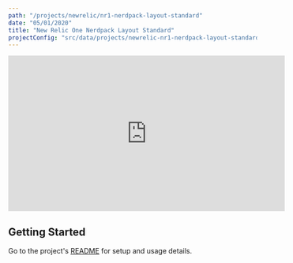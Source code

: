 ```yaml
---
path: "/projects/newrelic/nr1-nerdpack-layout-standard"
date: "05/01/2020"
title: "New Relic One Nerdpack Layout Standard"
projectConfig: "src/data/projects/newrelic-nr1-nerdpack-layout-standard.json"
---
```


<div className="responsive-video">
  <iframe width="560" height="315" src="https://www.youtube.com/embed/p5qTjujy0PU" frameborder="0" allow="accelerometer; autoplay; encrypted-media; gyroscope; picture-in-picture" allowfullscreen></iframe>
</div>

## Getting Started

Go to the project's [README](https://github.com/newrelic/nr1-nerdpack-layout-standard) for setup and usage details.


<!--


<Link to="/cta">Install</Link>

## [Optional] Features

### [Optional] Feature 1

### [Optional] Feature 2

## [Required] Getting Started

### [Optional] Code example highlighting an extension or customization point

This is how you extend New Relic One Nerdpack Layout Standard in following way.

```js
import React, { useState } from 'react';
import PropTypes from 'prop-types';

// I'm a comment;
const aMadeUpFunction = () => {
if (myArray.length !== 100) {
  myArray.map((item, i) => item * i);
} else {
  return null
}
};
```
### [Optional] More details about the project

## [Optional] What people are saying

Praesent commodo cursus magna, vel scelerisque nisl consectetur et.
Maecenas faucibus mollis interdum. Lorem ipsum dolor sit amet,
consectetur adipiscing elit.

> [name="Leslie Webb"] Vitae enim egestas egestas at gravida arcu, amet in. Facilisis at
massa amet, aliquet dui semper. Sit placerat sed et ornare faucibus
egestas sit nisl, diam.

> [name="Bildad the Shuhite"] Aenean eu leo quam. Pellentesque ornare sem lacinia quam venenatis
vestibulum. Maecenas faucibus mollis interdum. Maecenas sed diam
eget risus varius blandit sit amet non magna.
-->